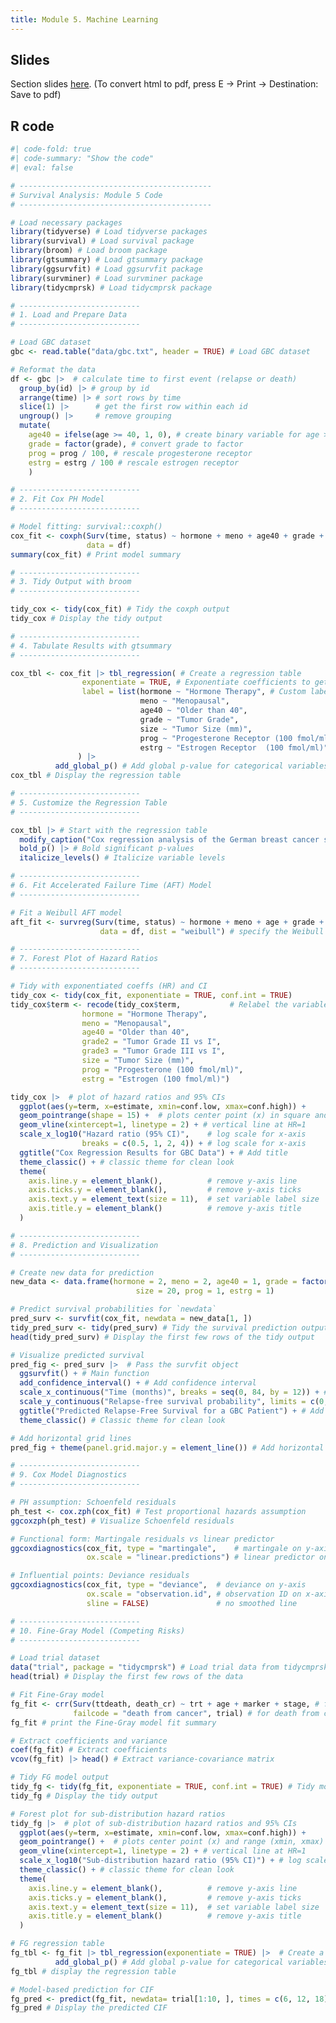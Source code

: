 ```yaml
---
title: Module 5. Machine Learning
---
```


## Slides

Section slides [here](sec5.html){target="_blank"}. (To convert html to pdf, press E $\to$ Print $\to$ Destination: Save to pdf)

## R code

```r
#| code-fold: true
#| code-summary: "Show the code"
#| eval: false

# -------------------------------------------
# Survival Analysis: Module 5 Code
# -------------------------------------------

# Load necessary packages
library(tidyverse) # Load tidyverse packages
library(survival) # Load survival package
library(broom) # Load broom package
library(gtsummary) # Load gtsummary package
library(ggsurvfit) # Load ggsurvfit package
library(survminer) # Load survminer package
library(tidycmprsk) # Load tidycmprsk package

# ---------------------------
# 1. Load and Prepare Data
# ---------------------------

# Load GBC dataset
gbc <- read.table("data/gbc.txt", header = TRUE) # Load GBC dataset

# Reformat the data
df <- gbc |>  # calculate time to first event (relapse or death)
  group_by(id) |> # group by id
  arrange(time) |> # sort rows by time
  slice(1) |>      # get the first row within each id
  ungroup() |>     # remove grouping
  mutate(
    age40 = ifelse(age >= 40, 1, 0), # create binary variable for age >= 40
    grade = factor(grade), # convert grade to factor
    prog = prog / 100, # rescale progesterone receptor
    estrg = estrg / 100 # rescale estrogen receptor
    ) 

# ---------------------------
# 2. Fit Cox PH Model
# ---------------------------

# Model fitting: survival::coxph()
cox_fit <- coxph(Surv(time, status) ~ hormone + meno + age40 + grade + size + prog + estrg, 
                 data = df)
summary(cox_fit) # Print model summary

# ---------------------------
# 3. Tidy Output with broom
# ---------------------------

tidy_cox <- tidy(cox_fit) # Tidy the coxph output
tidy_cox # Display the tidy output

# ---------------------------
# 4. Tabulate Results with gtsummary
# ---------------------------

cox_tbl <- cox_fit |> tbl_regression( # Create a regression table
                exponentiate = TRUE, # Exponentiate coefficients to get hazard ratios
                label = list(hormone ~ "Hormone Therapy", # Custom labels
                             meno ~ "Menopausal", 
                             age40 ~ "Older than 40", 
                             grade ~ "Tumor Grade", 
                             size ~ "Tumor Size (mm)", 
                             prog ~ "Progesterone Receptor (100 fmol/ml)", 
                             estrg ~ "Estrogen Receptor  (100 fmol/ml)")
               ) |> 
          add_global_p() # Add global p-value for categorical variables
cox_tbl # Display the regression table

# ---------------------------
# 5. Customize the Regression Table
# ---------------------------

cox_tbl |> # Start with the regression table
  modify_caption("Cox regression analysis of the German breast cancer study") |> # Add caption
  bold_p() |> # Bold significant p-values
  italicize_levels() # Italicize variable levels

# ---------------------------
# 6. Fit Accelerated Failure Time (AFT) Model
# ---------------------------

# Fit a Weibull AFT model
aft_fit <- survreg(Surv(time, status) ~ hormone + meno + age + grade + size + prog + estrg, 
                    data = df, dist = "weibull") # specify the Weibull model

# ---------------------------
# 7. Forest Plot of Hazard Ratios
# ---------------------------

# Tidy with exponentiated coeffs (HR) and CI
tidy_cox <- tidy(cox_fit, exponentiate = TRUE, conf.int = TRUE) 
tidy_cox$term <- recode(tidy_cox$term,           # Relabel the variables
                hormone = "Hormone Therapy", 
                meno = "Menopausal", 
                age40 = "Older than 40", 
                grade2 = "Tumor Grade II vs I",
                grade3 = "Tumor Grade III vs I",
                size = "Tumor Size (mm)", 
                prog = "Progesterone (100 fmol/ml)", 
                estrg = "Estrogen (100 fmol/ml)")

tidy_cox |>  # plot of hazard ratios and 95% CIs
  ggplot(aes(y=term, x=estimate, xmin=conf.low, xmax=conf.high)) + 
  geom_pointrange(shape = 15) +  # plots center point (x) in square and range (xmin, xmax)
  geom_vline(xintercept=1, linetype = 2) + # vertical line at HR=1
  scale_x_log10("Hazard ratio (95% CI)",    # log scale for x-axis
                breaks = c(0.5, 1, 2, 4)) + # log scale for x-axis
  ggtitle("Cox Regression Results for GBC Data") + # Add title
  theme_classic() + # classic theme for clean look
  theme(
    axis.line.y = element_blank(),          # remove y-axis line
    axis.ticks.y = element_blank(),         # remove y-axis ticks
    axis.text.y = element_text(size = 11),  # set variable label size
    axis.title.y = element_blank()          # remove y-axis title
  )

# ---------------------------
# 8. Prediction and Visualization
# ---------------------------

# Create new data for prediction
new_data <- data.frame(hormone = 2, meno = 2, age40 = 1, grade = factor(2), 
                            size = 20, prog = 1, estrg = 1)

# Predict survival probabilities for `newdata`
pred_surv <- survfit(cox_fit, newdata = new_data[1, ])
tidy_pred_surv <- tidy(pred_surv) # Tidy the survival prediction output
head(tidy_pred_surv) # Display the first few rows of the tidy output

# Visualize predicted survival
pred_fig <- pred_surv |>  # Pass the survfit object
  ggsurvfit() + # Main function
  add_confidence_interval() + # Add confidence interval
  scale_x_continuous("Time (months)", breaks = seq(0, 84, by = 12)) + # x-axis format
  scale_y_continuous("Relapse-free survival probability", limits = c(0, 1)) + # y-axis format
  ggtitle("Predicted Relapse-Free Survival for a GBC Patient") + # Add title
  theme_classic() # Classic theme for clean look

# Add horizontal grid lines
pred_fig + theme(panel.grid.major.y = element_line()) # Add horizontal grid lines

# ---------------------------
# 9. Cox Model Diagnostics
# ---------------------------

# PH assumption: Schoenfeld residuals
ph_test <- cox.zph(cox_fit) # Test proportional hazards assumption
ggcoxzph(ph_test) # Visualize Schoenfeld residuals

# Functional form: Martingale residuals vs linear predictor
ggcoxdiagnostics(cox_fit, type = "martingale",    # martingale on y-axi
                 ox.scale = "linear.predictions") # linear predictor on x-axis

# Influential points: Deviance residuals
ggcoxdiagnostics(cox_fit, type = "deviance",  # deviance on y-axis
                 ox.scale = "observation.id", # observation ID on x-axis
                 sline = FALSE)               # no smoothed line

# ---------------------------
# 10. Fine-Gray Model (Competing Risks)
# ---------------------------

# Load trial dataset
data("trial", package = "tidycmprsk") # Load trial data from tidycmprsk package
head(trial) # Display the first few rows of the data

# Fit Fine-Gray model
fg_fit <- crr(Surv(ttdeath, death_cr) ~ trt + age + marker + stage, # fit FG model
              failcode = "death from cancer", trial) # for death from cancer
fg_fit # print the Fine-Gray model fit summary

# Extract coefficients and variance
coef(fg_fit) # Extract coefficients
vcov(fg_fit) |> head() # Extract variance-covariance matrix

# Tidy FG model output
tidy_fg <- tidy(fg_fit, exponentiate = TRUE, conf.int = TRUE) # Tidy model output
tidy_fg # Display the tidy output

# Forest plot for sub-distribution hazard ratios
tidy_fg |>  # plot of sub-distribution hazard ratios and 95% CIs
  ggplot(aes(y=term, x=estimate, xmin=conf.low, xmax=conf.high)) + 
  geom_pointrange() +  # plots center point (x) and range (xmin, xmax)
  geom_vline(xintercept=1, linetype = 2) + # vertical line at HR=1
  scale_x_log10("Sub-distribution hazard ratio (95% CI)") + # log scale for x-axis
  theme_classic() + # classic theme for clean look
  theme(
    axis.line.y = element_blank(),          # remove y-axis line
    axis.ticks.y = element_blank(),         # remove y-axis ticks
    axis.text.y = element_text(size = 11),  # set variable label size
    axis.title.y = element_blank()          # remove y-axis title
  )

# FG regression table
fg_tbl <- fg_fit |> tbl_regression(exponentiate = TRUE) |>  # Create a regression table 
          add_global_p() # Add global p-value for categorical variables
fg_tbl # display the regression table

# Model-based prediction for CIF
fg_pred <- predict(fg_fit, newdata= trial[1:10, ], times = c(6, 12, 18)) # Predict CIF
fg_pred # Display the predicted CIF

```
